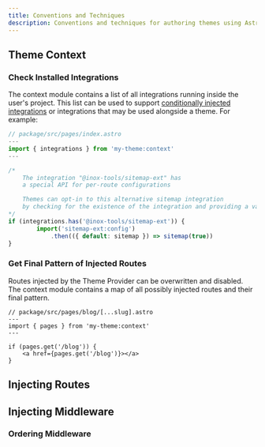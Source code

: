 ```yaml
---
title: Conventions and Techniques
description: Conventions and techniques for authoring themes using Astro Theme Provider
---
```


## Theme Context

### Check Installed Integrations

The context module contains a list of all integrations running inside the user's project.
This list can be used to support [conditionally injected integrations](#conditionally-inject-integrations) or integrations that may be used alongside a theme.
For example:

```ts
// package/src/pages/index.astro
---
import { integrations } from 'my-theme:context'
---

/*
	The integration "@inox-tools/sitemap-ext" has
	a special API for per-route configurations

	Themes can opt-in to this alternative sitemap integration
	by checking for the existence of the integration and providing a value
*/
if (integrations.has('@inox-tools/sitemap-ext')) {
		import('sitemap-ext:config')
			.then(({ default: sitemap }) => sitemap(true))
}
```

### Get Final Pattern of Injected Routes

Routes injected by the Theme Provider can be overwritten and disabled. The context module contains a map of all possibly injected routes and their final pattern.

```tsx
// package/src/pages/blog/[...slug].astro
---
import { pages } from 'my-theme:context'
---

if (pages.get('/blog')) {
	<a href={pages.get('/blog')}></a>
}
```


## Injecting Routes

## Injecting Middleware

### Ordering Middleware